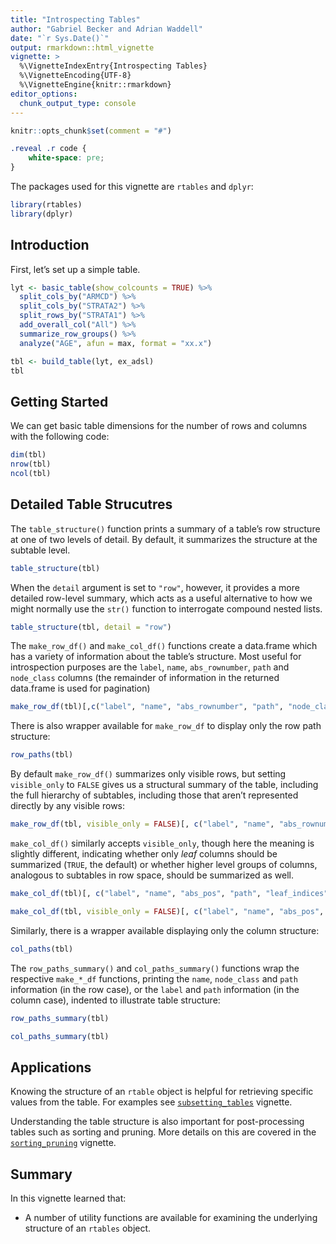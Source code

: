 ```yaml
---
title: "Introspecting Tables"
author: "Gabriel Becker and Adrian Waddell"
date: "`r Sys.Date()`"
output: rmarkdown::html_vignette
vignette: >
  %\VignetteIndexEntry{Introspecting Tables}
  %\VignetteEncoding{UTF-8}
  %\VignetteEngine{knitr::rmarkdown}
editor_options: 
  chunk_output_type: console
---
```


```r
knitr::opts_chunk$set(comment = "#")
```

```css
.reveal .r code {
    white-space: pre;
}
```

The packages used for this vignette are `rtables` and `dplyr`:

```r
library(rtables)
library(dplyr)
```

## Introduction

First, let's set up a simple table.

```r
lyt <- basic_table(show_colcounts = TRUE) %>%
  split_cols_by("ARMCD") %>%
  split_cols_by("STRATA2") %>%
  split_rows_by("STRATA1") %>%
  add_overall_col("All") %>%
  summarize_row_groups() %>%
  analyze("AGE", afun = max, format = "xx.x")

tbl <- build_table(lyt, ex_adsl)
tbl
```

## Getting Started

We can get basic table dimensions for the number of rows and columns with 
the following code:
```r
dim(tbl)
nrow(tbl)
ncol(tbl)
```

## Detailed Table Strucutres

The `table_structure()` function prints a summary of a table's row
structure at one of two levels of detail. By default, it summarizes
the structure at the subtable level.

```r
table_structure(tbl)
```

When the `detail` argument is set to `"row"`, however, it provides a
more detailed row-level summary, which acts as a useful alternative to
how we might normally use the `str()` function to interrogate compound
nested lists.

```r
table_structure(tbl, detail = "row")
```

The `make_row_df()` and `make_col_df()` functions create a data.frame
which has a variety of information about the table's structure. Most
useful for introspection purposes are the `label`, `name`,
`abs_rownumber`, `path` and `node_class` columns (the remainder of
information in the returned data.frame is used for pagination)

```r
make_row_df(tbl)[,c("label", "name", "abs_rownumber", "path", "node_class")]
```

There is also wrapper available for `make_row_df` to display only the row path
structure:
```r
row_paths(tbl)
```

By default `make_row_df()` summarizes only visible rows, but setting
`visible_only` to `FALSE` gives us a structural summary of the table,
including the full hierarchy of subtables, including those that aren't
represented directly by any visible rows:

```r
make_row_df(tbl, visible_only = FALSE)[, c("label", "name", "abs_rownumber", "path", "node_class")]
```

`make_col_df()` similarly accepts `visible_only`, though here the
meaning is slightly different, indicating whether only *leaf* columns
should be summarized (`TRUE`, the default) or whether higher level
groups of columns, analogous to subtables in row space, should be
summarized as well.

```r
make_col_df(tbl)[, c("label", "name", "abs_pos", "path", "leaf_indices")]
```

```r
make_col_df(tbl, visible_only = FALSE)[, c("label", "name", "abs_pos", "path", "leaf_indices")]
```

Similarly, there is a wrapper available displaying only the column structure:
```r
col_paths(tbl)
```

The `row_paths_summary()` and `col_paths_summary()` functions wrap the
respective `make_*_df` functions, printing the `name`, `node_class`
and `path` information (in the row case), or the `label` and `path`
information (in the column case), indented to illustrate table
structure:

```r
row_paths_summary(tbl)
```


```r
col_paths_summary(tbl)
```

## Applications
Knowing the structure of an `rtable` object is helpful for retrieving specific
values from the table. 
For examples see [`subsetting_tables`](https://insightsengineering.github.io/rtables/main/articles/subsetting_tables.html#path-based-cell-value-accessing) vignette.

Understanding the table structure is also important for post-processing tables
such as sorting and pruning. More details on this are covered in the [`sorting_pruning`](https://insightsengineering.github.io/rtables/main/articles/sorting_pruning.html)
vignette.


## Summary

In this vignette learned that:

* A number of utility functions are available for examining the underlying structure
of an `rtables` object.